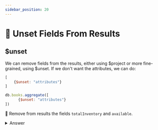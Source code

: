 ```yaml
---
sidebar_position: 20
---
```



# 👐 Unset Fields From Results

## $unset

We can remove fields from the results, either using $project or more fine-grained, using $unset. If we don't want the attributes, we can do:


<Tabs groupId="aggregations">
<TabItem value="atlas" label="Atlas UI">

```js
[
    {$unset: "attributes"}
]
```

</TabItem>

<TabItem value="mongodb-shell" label="MongoDB Shell">

```js
db.books.aggregate([
      {$unset: "attributes"}
])
```

</TabItem>
</Tabs>


👐 Remove from results the fields `totalInventory` and `available`.

<details>
<summary>Answer</summary>
<div>

<Tabs groupId="aggregations">
<TabItem value="atlas" label="Atlas UI">

Several ways to do this, other than using `$project`:

```js
[
    {$unset: "totalInventory"},
    {$unset: "available"},
]

// or

[
    {$unset: ["totalInventory", "available"] },
]
```

</TabItem>

<TabItem value="mongodb-shell" label="MongoDB Shell">

```js
db.books.aggregate([
    {$unset: "totalInventory"},
    {$unset: "available"},
])

// or

db.books.aggregate([
    {$unset: ["totalInventory", "available"] },
])

```

</TabItem>
</Tabs>



</div>

:::info
[$set](https://www.mongodb.com/docs/manual/reference/operator/aggregation/set/#mongodb-pipeline-pipe.-set) is an alias for $addFields that you'll find on many older posts and documentation.
:::

</details>

